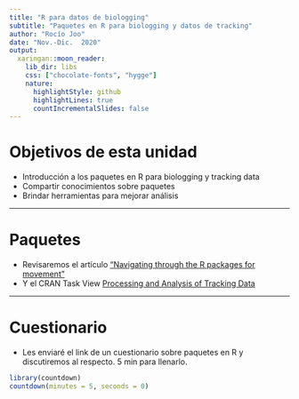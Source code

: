 ```yaml
---
title: "R para datos de biologging"
subtitle: "Paquetes en R para biologging y datos de tracking"
author: "Rocío Joo"
date: "Nov.-Dic.  2020"
output:
  xaringan::moon_reader:
    lib_dir: libs
    css: ["chocolate-fonts", "hygge"]
    nature:
      highlightStyle: github
      highlightLines: true
      countIncrementalSlides: false
---
```



# Objetivos de esta unidad

 * Introducción a los paquetes en R para biologging y tracking data
 * Compartir conocimientos sobre paquetes
 * Brindar herramientas para mejorar análisis 
 
---

# Paquetes 

 * Revisaremos el artículo ["Navigating through the R packages for movement"](https://besjournals.onlinelibrary.wiley.com/doi/abs/10.1111/1365-2656.13116)
 * Y el CRAN Task View [Processing and Analysis of Tracking Data](https://cran.r-project.org/web/views/Tracking.html)

---

# Cuestionario

 * Les enviaré el link de un cuestionario sobre paquetes en R y discutiremos al 
 respecto. 5 min para llenarlo.
 
```r
library(countdown)
countdown(minutes = 5, seconds = 0)
```


